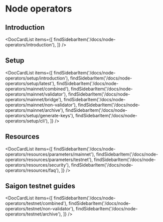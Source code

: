 
# Node operators
## Introduction

<DocCardList items={[
    findSidebarItem('/docs/node-operators/introduction'),
    ]} />

## Setup

<DocCardList items={[
    findSidebarItem('/docs/node-operators/setup/introduction'),
    findSidebarItem('/docs/node-operators/setup/latest'),
    findSidebarItem('/docs/node-operators/mainnet/combined'),
    findSidebarItem('/docs/node-operators/mainnet/validator'),
    findSidebarItem('/docs/node-operators/mainnet/bridge'),
    findSidebarItem('/docs/node-operators/mainnet/non-validator'),
    findSidebarItem('/docs/node-operators/mainnet/archive'),
    findSidebarItem('/docs/node-operators/setup/generate-keys'),
    findSidebarItem('/docs/node-operators/setup/cli'),
    ]} />

## Resources

<DocCardList items={[
    findSidebarItem('/docs/node-operators/resources/parameters/mainnet'),
    findSidebarItem('/docs/node-operators/resources/parameters/testnet'),
    findSidebarItem('/docs/node-operators/resources/security'),
    findSidebarItem('/docs/node-operators/resources/faq'),
    ]} />

## Saigon testnet guides

<DocCardList items={[
    findSidebarItem('/docs/node-operators/testnet/combined'),
    findSidebarItem('/docs/node-operators/testnet/non-validator'),
    findSidebarItem('/docs/node-operators/testnet/archive'),
    ]} />
